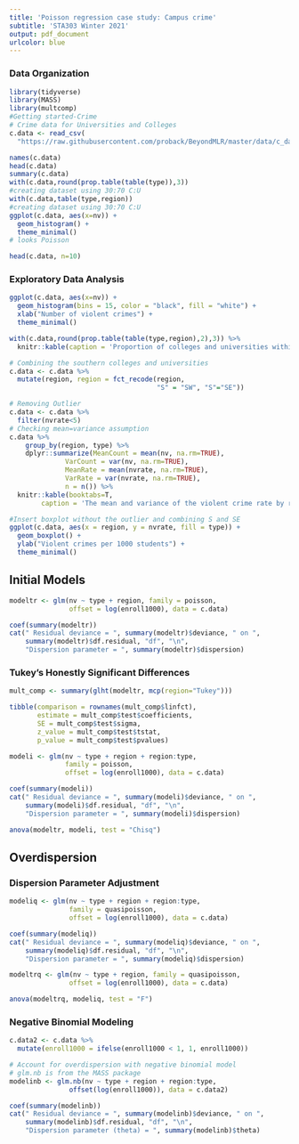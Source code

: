 ```yaml
---
title: 'Poisson regression case study: Campus crime'
subtitle: 'STA303 Winter 2021'
output: pdf_document
urlcolor: blue
---
```


### Data Organization

```r
library(tidyverse)
library(MASS)
library(multcomp)
#Getting started-Crime
# Crime data for Universities and Colleges
c.data <- read_csv(
  "https://raw.githubusercontent.com/proback/BeyondMLR/master/data/c_data.csv")

names(c.data)
head(c.data)
summary(c.data)
with(c.data,round(prop.table(table(type)),3)) 
#creating dataset using 30:70 C:U
with(c.data,table(type,region)) 
#creating dataset using 30:70 C:U
ggplot(c.data, aes(x=nv)) + 
  geom_histogram() +
  theme_minimal()
# looks Poisson
```

```r
head(c.data, n=10)
```

### Exploratory Data Analysis

```r
ggplot(c.data, aes(x=nv)) + 
  geom_histogram(bins = 15, color = "black", fill = "white") +
  xlab("Number of violent crimes") +
  theme_minimal()
```


```r
with(c.data,round(prop.table(table(type,region),2),3)) %>% 
  knitr::kable(caption = 'Proportion of colleges and universities within region in the campus crime data set.')
```


```r
# Combining the southern colleges and universities
c.data <- c.data %>%
  mutate(region, region = fct_recode(region, 
                                     "S" = "SW", "S"="SE"))
```

```r
# Removing Outlier
c.data <- c.data %>% 
  filter(nvrate<5)
# Checking mean=variance assumption 
c.data %>%
    group_by(region, type) %>%
    dplyr::summarize(MeanCount = mean(nv, na.rm=TRUE),
              VarCount = var(nv, na.rm=TRUE),
              MeanRate = mean(nvrate, na.rm=TRUE),
              VarRate = var(nvrate, na.rm=TRUE),
              n = n()) %>% 
  knitr::kable(booktabs=T, 
        caption = 'The mean and variance of the violent crime rate by region and type of institution.')
```

```r
#Insert boxplot without the outlier and combining S and SE
ggplot(c.data, aes(x = region, y = nvrate, fill = type)) +
  geom_boxplot() +
  ylab("Violent crimes per 1000 students") +
  theme_minimal()
```

## Initial Models

```r
modeltr <- glm(nv ~ type + region, family = poisson,
               offset = log(enroll1000), data = c.data)
```

```r
coef(summary(modeltr))
cat(" Residual deviance = ", summary(modeltr)$deviance, " on ",
    summary(modeltr)$df.residual, "df", "\n",
    "Dispersion parameter = ", summary(modeltr)$dispersion)
```

### Tukey's Honestly Significant Differences


```r
mult_comp <- summary(glht(modeltr, mcp(region="Tukey")))
```

```r
tibble(comparison = rownames(mult_comp$linfct),
       estimate = mult_comp$test$coefficients,
       SE = mult_comp$test$sigma,
       z_value = mult_comp$test$tstat,
       p_value = mult_comp$test$pvalues)
```


```r
modeli <- glm(nv ~ type + region + region:type, 
              family = poisson,
              offset = log(enroll1000), data = c.data)
```

```r
coef(summary(modeli))
cat(" Residual deviance = ", summary(modeli)$deviance, " on ",
    summary(modeli)$df.residual, "df", "\n",
    "Dispersion parameter = ", summary(modeli)$dispersion)
```


```r
anova(modeltr, modeli, test = "Chisq")
```

## Overdispersion

### Dispersion Parameter Adjustment

```r
modeliq <- glm(nv ~ type + region + region:type, 
               family = quasipoisson,
               offset = log(enroll1000), data = c.data)
```

```r
coef(summary(modeliq))
cat(" Residual deviance = ", summary(modeliq)$deviance, " on ",
    summary(modeliq)$df.residual, "df", "\n",
    "Dispersion parameter = ", summary(modeliq)$dispersion)
```

```r
modeltrq <- glm(nv ~ type + region, family = quasipoisson,
               offset = log(enroll1000), data = c.data)

anova(modeltrq, modeliq, test = "F")
```

### Negative Binomial Modeling

```r
c.data2 <- c.data %>% 
  mutate(enroll1000 = ifelse(enroll1000 < 1, 1, enroll1000))
```

```r
# Account for overdispersion with negative binomial model
# glm.nb is from the MASS package
modelinb <- glm.nb(nv ~ type + region + region:type, 
               offset(log(enroll1000)), data = c.data2)
```

```r
coef(summary(modelinb))
cat(" Residual deviance = ", summary(modelinb)$deviance, " on ",
    summary(modelinb)$df.residual, "df", "\n",
    "Dispersion parameter (theta) = ", summary(modelinb)$theta)
```
